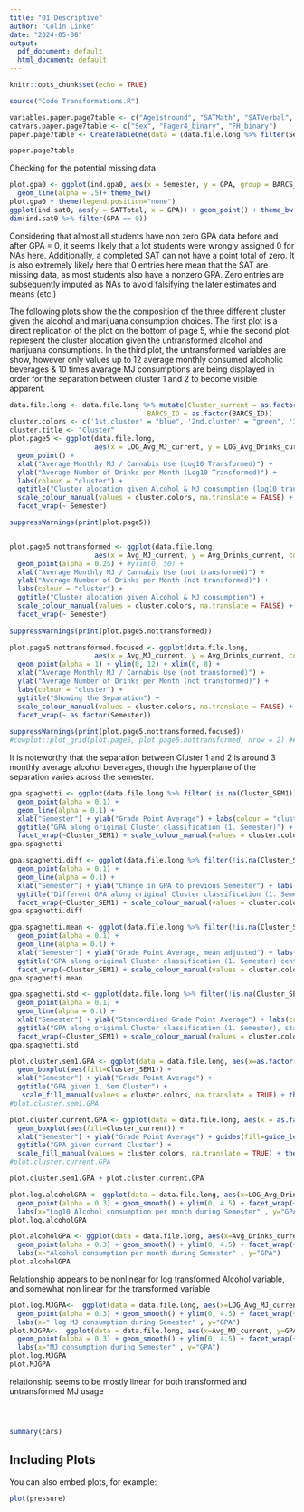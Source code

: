```yaml
---
title: "01 Descriptive"
author: "Colin Linke"
date: "2024-05-08"
output:
  pdf_document: default
  html_document: default
---
```


```r
knitr::opts_chunk$set(echo = TRUE)
```


```r
source("Code Transformations.R")
```

```r
variables.paper.page7table <- c("Age1stround", "SATMath", "SATVerbal", "SATWriting", "GPA", "Parental_SES", "STAI_SELF_Total", "BDI_SELF_Total", "Avg_Drinks_SEM1", "Avg_MJ_SEM1", "Sex", "Fager4_binary", "FH_binary") 
catvars.paper.page7table <- c("Sex", "Fager4_binary", "FH_binary")
paper.page7table <- CreateTableOne(data = (data.file.long %>% filter(Semester == 1)), vars = variables.paper.page7table, catvars.paper.page7table, strata = "Cluster_SEM1", includeNA = TRUE, test = TRUE)

paper.page7table
```

Checking for the potential missing data
```r
plot.gpa0 <- ggplot(ind.gpa0, aes(x = Semester, y = GPA, group = BARCS_ID, col = BARCS_ID)) + 
  geom_line(alpha = .5)+ theme_bw()
plot.gpa0 + theme(legend.position="none") 
ggplot(ind.sat0, aes(y = SATTotal, x = GPA)) + geom_point() + theme_bw()
dim(ind.sat0 %>% filter(GPA == 0))
```

Considering that almost all students have non zero GPA data before and after GPA = 0,  it seems likely that a lot students were wrongly assigned 0 for NAs here. Additionally, a completed SAT can not have a point total of zero. It is also extremely likely here that 0 entries here mean that the SAT are missing data, as most students also have a nonzero GPA. Zero entries are  subsequently imputed as NAs to avoid falsifying the later estimates and means (etc.)



The following plots show the the composition of the three different cluster given the alcohol and marijuana consumption choices. The first plot is a direct replication of the plot on the bottom of page 5, while the second plot represent the cluster alocation given the untransformed alcohol and marijuana consumptions. In the third plot, the untransformed variables are show, however only values up to 12 average monthly consumed alcoholic beverages & 10 times avarage MJ consumptions are being displayed in order for the separation between cluster 1 and 2 to become visible apparent.
```r
data.file.long <- data.file.long %>% mutate(Cluster_current = as.factor(Cluster_current),
                                  BARCS_ID = as.factor(BARCS_ID))
cluster.colors <- c('1st.cluster' = "blue", '2nd.cluster' = "green", '3rd.cluster' = "red")
cluster.title <- "Cluster"
plot.page5 <- ggplot(data.file.long, 
                     aes(x = LOG_Avg_MJ_current, y = LOG_Avg_Drinks_current, col = Cluster_current)) + 
  geom_point() +
  xlab("Average Monthly MJ / Cannabis Use (Log10 Transformed)") +
  ylab("Average Number of Drinks per Month (Log10 Transformed)") +
  labs(colour = "cluster") +
  ggtitle("Cluster alocation given Alcohol & MJ consumption (log10 transformed)") +
  scale_colour_manual(values = cluster.colors, na.translate = FALSE) + theme_bw() +
  facet_wrap(~ Semester)

suppressWarnings(print(plot.page5))  


plot.page5.nottransformed <- ggplot(data.file.long, 
                     aes(x = Avg_MJ_current, y = Avg_Drinks_current, col = Cluster_current)) + 
  geom_point(alpha = 0.25) + #ylim(0, 50) +
  xlab("Average Monthly MJ / Cannabis Use (not transformed)") +
  ylab("Average Number of Drinks per Month (not transformed)") +
  labs(colour = "cluster") +
  ggtitle("Cluster alocation given Alcohol & MJ consumption") +
  scale_colour_manual(values = cluster.colors, na.translate = FALSE) + theme_bw() +
  facet_wrap(~ Semester)
  
suppressWarnings(print(plot.page5.nottransformed)) 

plot.page5.nottransformed.focused <- ggplot(data.file.long, 
                     aes(x = Avg_MJ_current, y = Avg_Drinks_current, col = Cluster_current)) + 
  geom_point(alpha = 1) + ylim(0, 12) + xlim(0, 8) +
  xlab("Average Monthly MJ / Cannabis Use (not transformed)") +
  ylab("Average Number of Drinks per Month (not transformed)") +
  labs(colour = "cluster") +
  ggtitle("Showing the Separation") +
  scale_colour_manual(values = cluster.colors, na.translate = FALSE) + theme_bw() +
  facet_wrap(~ as.factor(Semester))
  
suppressWarnings(print(plot.page5.nottransformed.focused)) 
#cowplot::plot_grid(plot.page5, plot.page5.nottransformed, nrow = 2) ##just not good
```
It is noteworthy that the separation between Cluster 1 and 2 is around 3 monthly average alcohol beverages, though the hyperplane of the separation varies across the semester.   




```r
gpa.spaghetti <- ggplot(data.file.long %>% filter(!is.na(Cluster_SEM1)), aes(x = Semester, y = GPA, group = BARCS_ID, col = Cluster_current)) +
  geom_point(alpha = 0.1) + 
  geom_line(alpha = 0.1) +
  xlab("Semester") + ylab("Grade Point Average") + labs(colour = "cluster") +
  ggtitle("GPA along original Cluster classification (1. Semester)") +
  facet_wrap(~Cluster_SEM1) + scale_colour_manual(values = cluster.colors, na.translate = FALSE) + theme_bw() 
gpa.spaghetti

gpa.spaghetti.diff <- ggplot(data.file.long %>% filter(!is.na(Cluster_SEM1)), aes(x = Semester, y = diff_GPA, group = BARCS_ID, col = Cluster_current)) +
  geom_point(alpha = 0.1) + 
  geom_line(alpha = 0.1) +
  xlab("Semester") + ylab("Change in GPA to previous Semester") + labs(colour = "cluster") +
  ggtitle("Different GPA along original Cluster classification (1. Semester)") +
  facet_wrap(~Cluster_SEM1) + scale_colour_manual(values = cluster.colors, na.translate = FALSE) + theme_bw() 
gpa.spaghetti.diff

gpa.spaghetti.mean <- ggplot(data.file.long %>% filter(!is.na(Cluster_SEM1)), aes(x = Semester, y = mean_GPA, group = BARCS_ID, col = Cluster_current)) +
  geom_point(alpha = 0.1) + 
  geom_line(alpha = 0.1) +
  xlab("Semester") + ylab("Grade Point Average, mean adjusted") + labs(colour = "cluster") +
  ggtitle("GPA along original Cluster classification (1. Semester) centered around mean") +
  facet_wrap(~Cluster_SEM1) + scale_colour_manual(values = cluster.colors, na.translate = FALSE) + theme_bw() 
gpa.spaghetti.mean

gpa.spaghetti.std <- ggplot(data.file.long %>% filter(!is.na(Cluster_SEM1)), aes(x = Semester, y = std_GPA, group = BARCS_ID, col = Cluster_current)) +
  geom_point(alpha = 0.1) + 
  geom_line(alpha = 0.1) +
  xlab("Semester") + ylab("Standardised Grade Point Average") + labs(colour = "cluster") +
  ggtitle("GPA along original Cluster classification (1. Semester), standardised") +
  facet_wrap(~Cluster_SEM1) + scale_colour_manual(values = cluster.colors, na.translate = FALSE) + theme_bw() 
gpa.spaghetti.std

plot.cluster.sem1.GPA <- ggplot(data = data.file.long, aes(x=as.factor(Semester), y=GPA)) +
  geom_boxplot(aes(fill=Cluster_SEM1)) + 
  xlab("Semester") + ylab("Grade Point Average") +
  ggtitle("GPA given 1. Sem Cluster") +
   scale_fill_manual(values = cluster.colors, na.translate = TRUE) + theme_bw() + guides(fill="none")
#plot.cluster.sem1.GPA

plot.cluster.current.GPA <- ggplot(data = data.file.long, aes(x = as.factor(Semester), y=GPA)) +
  geom_boxplot(aes(fill=Cluster_current)) + 
  xlab("Semester") + ylab("Grade Point Average") + guides(fill=guide_legend(title="Cluster")) +
  ggtitle("GPA given current Cluster") +
  scale_fill_manual(values = cluster.colors, na.translate = TRUE) + theme_bw() 
#plot.cluster.current.GPA

plot.cluster.sem1.GPA + plot.cluster.current.GPA
```


```r
plot.log.alcoholGPA <- ggplot(data = data.file.long, aes(x=LOG_Avg_Drinks_current, y=GPA)) +
  geom_point(alpha = 0.3) + geom_smooth() + ylim(0, 4.5) + facet_wrap(~Semester) +
  labs(x="Log10 Alcohol consumption per month during Semester" , y="GPA")
plot.log.alcoholGPA 

plot.alcoholGPA <- ggplot(data = data.file.long, aes(x=Avg_Drinks_current, y=GPA)) +
  geom_point(alpha = 0.3) + geom_smooth() + ylim(0, 4.5) + facet_wrap(~Semester) +
  labs(x="Alcohol consumption per month during Semester" , y="GPA")
plot.alcoholGPA 
```
Relationship appears to be nonlinear for log transformed Alcohol variable, and somewhat non linear for the transformed variable


```r
plot.log.MJGPA<-  ggplot(data = data.file.long, aes(x=LOG_Avg_MJ_current, y=GPA)) +
  geom_point(alpha = 0.3) + geom_smooth() + ylim(0, 4.5) + facet_wrap(~Semester, scales = "free") +
  labs(x=" log MJ consumption during Semester" , y="GPA")
plot.MJGPA<-  ggplot(data = data.file.long, aes(x=Avg_MJ_current, y=GPA)) +
  geom_point(alpha = 0.3) + geom_smooth() + ylim(0, 4.5) + facet_wrap(~Semester, scales = "free") +
  labs(x="MJ consumption during Semester" , y="GPA")
plot.log.MJGPA
plot.MJGPA
```
relationship seems to be mostly linear for both transformed and untransformed MJ usage 


```r

```

```r

```

```r

```













```r
summary(cars)
```

## Including Plots

You can also embed plots, for example:

```r
plot(pressure)
```
